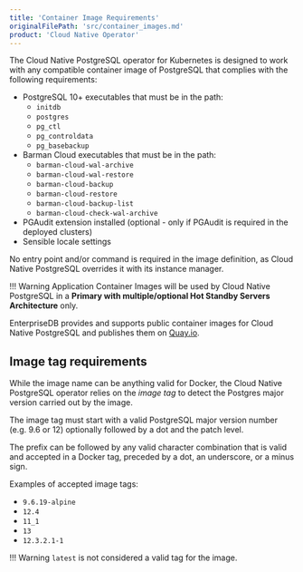 ```yaml
---
title: 'Container Image Requirements'
originalFilePath: 'src/container_images.md'
product: 'Cloud Native Operator'
---
```


The Cloud Native PostgreSQL operator for Kubernetes is designed to
work with any compatible container image of PostgreSQL that complies
with the following requirements:

-   PostgreSQL 10+ executables that must be in the path:
    -   `initdb`
    -   `postgres`
    -   `pg_ctl`
    -   `pg_controldata`
    -   `pg_basebackup`
-   Barman Cloud executables that must be in the path:
    -   `barman-cloud-wal-archive`
    -   `barman-cloud-wal-restore`
    -   `barman-cloud-backup`
    -   `barman-cloud-restore`
    -   `barman-cloud-backup-list`
    -   `barman-cloud-check-wal-archive`
-   PGAudit extension installed (optional - only if PGAudit is required
    in the deployed clusters)
-   Sensible locale settings

No entry point and/or command is required in the image definition, as Cloud
Native PostgreSQL overrides it with its instance manager.

!!! Warning
    Application Container Images will be used by Cloud Native PostgreSQL
    in a **Primary with multiple/optional Hot Standby Servers Architecture**
    only.

EnterpriseDB provides and supports public container images for Cloud Native
PostgreSQL and publishes them on
[Quay.io](https://quay.io/repository/enterprisedb/postgresql).

## Image tag requirements

While the image name can be anything valid for Docker, the Cloud Native
PostgreSQL operator relies on the *image tag* to detect the Postgres major
version carried out by the image.

The image tag must start with a valid PostgreSQL major version number (e.g. 9.6
or 12) optionally followed by a dot and the patch level.

The prefix can be followed by any valid character combination that is valid and
accepted in a Docker tag, preceded by a dot, an underscore, or a minus sign.

Examples of accepted image tags:

-   `9.6.19-alpine`
-   `12.4`
-   `11_1`
-   `13`
-   `12.3.2.1-1`

!!! Warning
    `latest` is not considered a valid tag for the image.